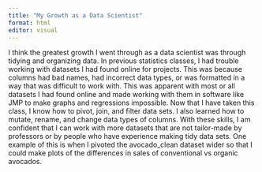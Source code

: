 ```yaml
---
title: "My Growth as a Data Scientist"
format: html
editor: visual
---
```


I think the greatest growth I went through as a data scientist was through tidying and organizing data. In previous statistics classes, I had trouble working with datasets I had found online for projects. This was because columns had bad names, had incorrect data types, or was formatted in a way that was difficult to work with. This was apparent with most or all datasets I had found online and made working with them in software like JMP to make graphs and regressions impossible. Now that I have taken this class, I know how to pivot, join, and filter data sets. I also learned how to mutate, rename, and change data types of columns. With these skills, I am confident that I can work with more datasets that are not tailor-made by professors or by people who have experience making tidy data sets. One example of this is when I pivoted the avocado_clean dataset wider so that I could make plots of the differences in sales of conventional vs organic avocados. 